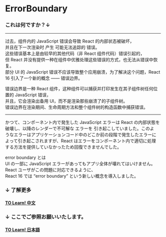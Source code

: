 
<Meta title="common/components/ErrorBoundary" />

# ErrorBoundary

### これは何ですか？↓

---

过去，组件内的 JavaScript 错误会导致 React 的内部状态被破坏，  
并且在下一次渲染时 产生 可能无法追踪的 错误。  
这些错误基本上是由较早的其他代码（非 React 组件代码）错误引起的，  
但 React 并没有提供一种在组件中优雅处理这些错误的方式，也无法从错误中恢复。  
部分 UI 的 JavaScript 错误不应该导致整个应用崩溃，为了解决这个问题，React 16 引入了一个新的概念 —— 错误边界。

错误边界是一种 React 组件，这种组件可以捕获并打印发生在其子组件树任何位置的 JavaScript 错误，  
并且，它会渲染出备用 UI，而不是渲染那些崩溃了的子组件树。  
错误边界在渲染期间、生命周期方法和整个组件树的构造函数中捕获错误。

---

かつて、コンポーネント内で発生した JavaScript エラーは React の内部状態を  
破壊し、以降のレンダーで不可解な エラーを 引き起こしていました。このよ  
うなエラーはアプリケーションコード中のどこか前の段階で発生したエラーに  
よって引き起こされますが、React はエラーをコンポーネント内で適切に処理  
する方法を提供していなかったため回復できませんでした。

error boundary とは  
UI の一部に JavaScript エラーがあってもアプリ全体が壊れてはいけません。  
React ユーザがこの問題に対応できるように、  
React 16 では “error boundary” という新しい概念を導入しました。

### ↓ 了解更多

#### [TO Learn! 中文](https://react.docschina.org/docs/error-boundaries.html)

### ↓ ここでご参照お願いいたします。

#### [TO Learn! 日本語](https://ja.reactjs.org/docs/error-boundaries.html)

